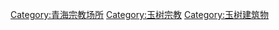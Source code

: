 [[Category:青海宗教场所|Category:青海宗教场所]]
[[Category:玉树宗教|Category:玉树宗教]]
[[Category:玉树建筑物|Category:玉树建筑物]]